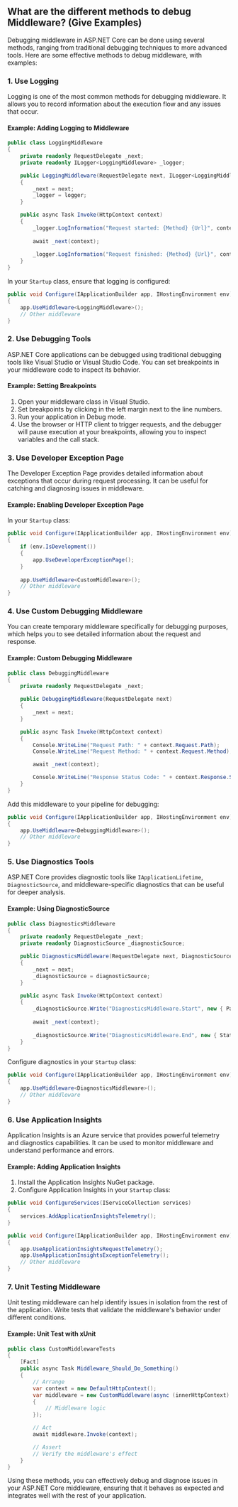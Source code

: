 ## What are the different methods to debug Middleware? (Give Examples)

Debugging middleware in ASP.NET Core can be done using several methods, ranging from traditional debugging techniques to more advanced tools. Here are some effective methods to debug middleware, with examples:

### 1. **Use Logging**

Logging is one of the most common methods for debugging middleware. It allows you to record information about the execution flow and any issues that occur.

#### **Example: Adding Logging to Middleware**

```csharp
public class LoggingMiddleware
{
    private readonly RequestDelegate _next;
    private readonly ILogger<LoggingMiddleware> _logger;

    public LoggingMiddleware(RequestDelegate next, ILogger<LoggingMiddleware> logger)
    {
        _next = next;
        _logger = logger;
    }

    public async Task Invoke(HttpContext context)
    {
        _logger.LogInformation("Request started: {Method} {Url}", context.Request.Method, context.Request.Path);
        
        await _next(context);
        
        _logger.LogInformation("Request finished: {Method} {Url}", context.Request.Method, context.Request.Path);
    }
}
```

In your `Startup` class, ensure that logging is configured:

```csharp
public void Configure(IApplicationBuilder app, IHostingEnvironment env)
{
    app.UseMiddleware<LoggingMiddleware>();
    // Other middleware
}
```

### 2. **Use Debugging Tools**

ASP.NET Core applications can be debugged using traditional debugging tools like Visual Studio or Visual Studio Code. You can set breakpoints in your middleware code to inspect its behavior.

#### **Example: Setting Breakpoints**

1. Open your middleware class in Visual Studio.
2. Set breakpoints by clicking in the left margin next to the line numbers.
3. Run your application in Debug mode.
4. Use the browser or HTTP client to trigger requests, and the debugger will pause execution at your breakpoints, allowing you to inspect variables and the call stack.

### 3. **Use Developer Exception Page**

The Developer Exception Page provides detailed information about exceptions that occur during request processing. It can be useful for catching and diagnosing issues in middleware.

#### **Example: Enabling Developer Exception Page**

In your `Startup` class:

```csharp
public void Configure(IApplicationBuilder app, IHostingEnvironment env)
{
    if (env.IsDevelopment())
    {
        app.UseDeveloperExceptionPage();
    }
    
    app.UseMiddleware<CustomMiddleware>();
    // Other middleware
}
```

### 4. **Use Custom Debugging Middleware**

You can create temporary middleware specifically for debugging purposes, which helps you to see detailed information about the request and response.

#### **Example: Custom Debugging Middleware**

```csharp
public class DebuggingMiddleware
{
    private readonly RequestDelegate _next;

    public DebuggingMiddleware(RequestDelegate next)
    {
        _next = next;
    }

    public async Task Invoke(HttpContext context)
    {
        Console.WriteLine("Request Path: " + context.Request.Path);
        Console.WriteLine("Request Method: " + context.Request.Method);

        await _next(context);

        Console.WriteLine("Response Status Code: " + context.Response.StatusCode);
    }
}
```

Add this middleware to your pipeline for debugging:

```csharp
public void Configure(IApplicationBuilder app, IHostingEnvironment env)
{
    app.UseMiddleware<DebuggingMiddleware>();
    // Other middleware
}
```

### 5. **Use Diagnostics Tools**

ASP.NET Core provides diagnostic tools like `IApplicationLifetime`, `DiagnosticSource`, and middleware-specific diagnostics that can be useful for deeper analysis.

#### **Example: Using DiagnosticSource**

```csharp
public class DiagnosticsMiddleware
{
    private readonly RequestDelegate _next;
    private readonly DiagnosticSource _diagnosticSource;

    public DiagnosticsMiddleware(RequestDelegate next, DiagnosticSource diagnosticSource)
    {
        _next = next;
        _diagnosticSource = diagnosticSource;
    }

    public async Task Invoke(HttpContext context)
    {
        _diagnosticSource.Write("DiagnosticsMiddleware.Start", new { Path = context.Request.Path });
        
        await _next(context);
        
        _diagnosticSource.Write("DiagnosticsMiddleware.End", new { StatusCode = context.Response.StatusCode });
    }
}
```

Configure diagnostics in your `Startup` class:

```csharp
public void Configure(IApplicationBuilder app, IHostingEnvironment env)
{
    app.UseMiddleware<DiagnosticsMiddleware>();
    // Other middleware
}
```

### 6. **Use Application Insights**

Application Insights is an Azure service that provides powerful telemetry and diagnostics capabilities. It can be used to monitor middleware and understand performance and errors.

#### **Example: Adding Application Insights**

1. Install the Application Insights NuGet package.
2. Configure Application Insights in your `Startup` class:

```csharp
public void ConfigureServices(IServiceCollection services)
{
    services.AddApplicationInsightsTelemetry();
}

public void Configure(IApplicationBuilder app, IHostingEnvironment env)
{
    app.UseApplicationInsightsRequestTelemetry();
    app.UseApplicationInsightsExceptionTelemetry();
    // Other middleware
}
```

### 7. **Unit Testing Middleware**

Unit testing middleware can help identify issues in isolation from the rest of the application. Write tests that validate the middleware's behavior under different conditions.

#### **Example: Unit Test with xUnit**

```csharp
public class CustomMiddlewareTests
{
    [Fact]
    public async Task Middleware_Should_Do_Something()
    {
        // Arrange
        var context = new DefaultHttpContext();
        var middleware = new CustomMiddleware(async (innerHttpContext) =>
        {
            // Middleware logic
        });

        // Act
        await middleware.Invoke(context);

        // Assert
        // Verify the middleware's effect
    }
}
```

Using these methods, you can effectively debug and diagnose issues in your ASP.NET Core middleware, ensuring that it behaves as expected and integrates well with the rest of your application.